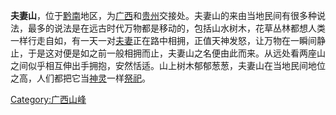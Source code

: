 {{unreferenced|time=2013-09-09T16:29:35+00:00}}
'''夫妻山'''，位于[[黔南|黔南]]地区，为[[广西|广西]]和[[贵州|贵州]]交接处。夫妻山的来由当地民间有很多种说法，最多的说法是在远古时代万物都是移动的，包括山水树木，花草丛林都想人类一样行走自如，有一天一对[[夫妻|夫妻]]正在路中相拥，正值天神发怒，让万物在一瞬间静止，于是这对便是如之前一般相拥而止，夫妻山之名便由此而来。从远处看两座山之间似乎相互伸出手拥抱，安然恬适。山上树木郁郁葱葱，夫妻山在当地民间地位之高，人们都把它当[[神灵|神灵]]一样[[祭祀|祭祀]]。

[[Category:广西山峰|Category:广西山峰]]